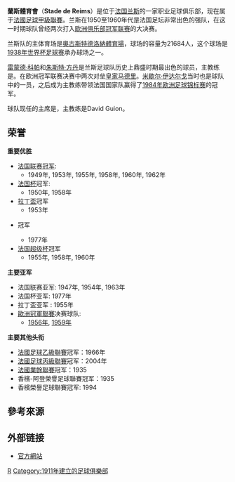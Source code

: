 {{noteTA|G1=足球|G2=uefa|G3=法甲}}
{{Football club infobox
| clubname   = 蘭斯<br />Stade de Reims
| image      = [[file:Stade_de_Reims.png|180px]]
| fullname   = 蘭斯體育會
| nickname   = 
| founded    = {{Start date and age|df=yes|1931}}
| ground     = [[奧古斯特德洛納體育場|奧古斯特德洛納體育場]]
| city       = [[蘭斯|蘭斯]]
| capacity   = 21,684
| chairman   = {{link-fr|讓·皮埃爾·卡約|Jean-Pierre Caillot}}
| manager    = David Guion
| league     = [[法國足球甲級聯賽|法國足球甲級聯賽]]
| season     = [[2021年至2022年法國足球甲級聯賽|2021–22]]
| position   = 法甲，第 12 位
| website    = http://www.stade-de-reims.com/
| pattern_la1=_reims1516h2 | pattern_b1=_reims1516h2 | pattern_ra1=_reims1516h2 | pattern_sh1=_reims1516h
| leftarm1= FFFFFF| body1= FF0017| rightarm1= FFFFFF| shorts1= FFFFFF| socks1=FF0000
| pattern_la2=_reims1516a2 | pattern_b2=_reims1516a2 | pattern_ra2=_reims1516a2 | pattern_sh2=_reims1516a
| leftarm2= 000000| body2= 000000| rightarm2= 000000| shorts2=000000| socks2= 000000
|pattern_la3= | pattern_b3= |pattern_ra3= |pattern_sh3=
|leftarm3=FFFFFF|body3=FFFFFF|rightarm3=FFFFFF|shorts3=FFFFFF|socks3=FFFFFF
}}

'''蘭斯體育會'''（'''Stade de Reims'''）是位于[[法国|法国]][[兰斯|兰斯]]的一家职业足球俱乐部，现在属于[[法國足球甲級聯賽|法國足球甲級聯賽]]。兰斯在1950至1960年代是法国足坛非常出色的强队，在这一时期球队曾经两次打入[[歐洲冠軍聯賽|欧洲俱乐部冠军联赛]]的大决赛。

兰斯队的主体育场是[[奧古斯特德洛納體育場|奧古斯特德洛納體育場]]，球场的容量为21684人，这个球场是[[1938年世界杯足球赛|1938年世界杯足球赛]]承办球场之一。

[[雷蒙德·科帕|雷蒙德·科帕]]和[[朱斯特·方丹|朱斯特·方丹]]是兰斯足球队历史上鼎盛时期最出色的球员，主教练是{{le|阿尔伯特·巴特|Albert Batteux}}。在欧洲冠军联赛决赛中两次对垒[[皇家马德里|皇家马德里]]。[[米歇尔·伊达尔戈|米歇尔·伊达尔戈]]当时也是球队中的一员，之后成为主教练带领法国国家队赢得了[[1984年欧洲足球锦标赛|1984年欧洲足球锦标赛]]的冠军。

球队现任的主席是{{link-fr|讓·皮埃爾·卡約|Jean-Pierre Caillot}}，主教练是David Guion。

== 荣誉 ==
'''重要优胜'''
* [[法国足球甲级联赛|法国联赛冠军]]:
** 1949年, 1953年, 1955年, 1958年, 1960年, 1962年
* [[法国杯|法国杯]]冠军: 
** 1950年, 1958年
* [[拉丁盃|拉丁盃]]冠军
** 1953年
* {{le|阿爾卑斯杯|Coppa delle Alpi}}冠军
** 1977年
* [[法国超级杯|法国超级杯]]冠军
** 1955年, 1958年, 1960年


'''主要亚军'''
* 法国联赛亚军: 1947年, 1954年, 1963年
* 法国杯亚军: 1977年
* 拉丁盃亚军 : 1955年
* [[歐洲冠軍聯賽|歐洲冠軍聯賽]]决赛球队:
** [[1955–56年欧洲冠军杯|1956年]], [[1958–59年欧洲冠军杯|1959年]]

'''主要其他头衔'''
* [[法國足球乙級聯賽|法國足球乙級聯賽]]冠军：1966年
* [[法國足球丙級聯賽|法國足球丙級聯賽]]冠军：2004年
* [[法國業餘聯賽|法國業餘聯賽]]冠军：1935
* 香檳-阿登榮譽足球聯賽冠军：1935
* 香檳榮譽足球聯賽冠军: 1994

== 參考來源 ==
{{reflist}}

== 外部链接 ==
* {{fr icon}} [http://www.stade-de-reims.com/ 官方網站]{{Wayback|url=http://www.stade-de-reims.com/ |date=20110224225205 }}
{{法國甲組足球聯賽參賽球隊}}
{{兰斯球员名单}}

{{Authority control}}
[[Category:法國足球俱樂部|R]]
[[Category:1911年建立的足球俱樂部|Category:1911年建立的足球俱樂部]]